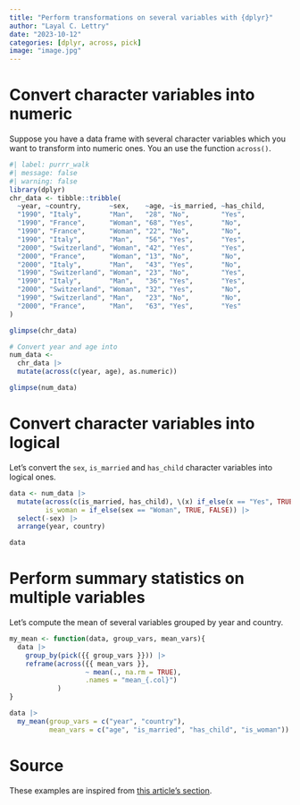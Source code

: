 ```yaml
---
title: "Perform transformations on several variables with {dplyr}"
author: "Layal C. Lettry"
date: "2023-10-12"
categories: [dplyr, across, pick]
image: "image.jpg"
---
```


# Convert character variables into numeric

Suppose you have a data frame with several character variables which you want to 
transform into numeric ones. You an use the function `across()`.

```r
#| label: purrr_walk
#| message: false
#| warning: false
library(dplyr)
chr_data <- tibble::tribble(
  ~year, ~country,       ~sex,    ~age, ~is_married, ~has_child,
  "1990", "Italy",       "Man",   "28", "No",        "Yes",
  "1990", "France",      "Woman", "68", "Yes",       "No",
  "1990", "France",      "Woman", "22", "No",        "No",
  "1990", "Italy",       "Man",   "56", "Yes",       "Yes",
  "2000", "Switzerland", "Woman", "42", "Yes",       "Yes",
  "2000", "France",      "Woman", "13", "No",        "No",
  "2000", "Italy",       "Man",   "43", "Yes",       "No",
  "1990", "Switzerland", "Woman", "23", "No",        "Yes",
  "1990", "Italy",       "Man",   "36", "Yes",       "Yes",
  "2000", "Switzerland", "Woman", "32", "Yes",       "No",
  "1990", "Switzerland", "Man",   "23", "No",        "No",
  "2000", "France",      "Man",   "63", "Yes",       "Yes"
)

glimpse(chr_data)

# Convert year and age into 
num_data <- 
  chr_data |> 
  mutate(across(c(year, age), as.numeric))

glimpse(num_data)
```


# Convert character variables into logical

Let's convert the `sex`, `is_married` and `has_child` character variables into logical ones.

```r
data <- num_data |> 
  mutate(across(c(is_married, has_child), \(x) if_else(x == "Yes", TRUE, FALSE)),
         is_woman = if_else(sex == "Woman", TRUE, FALSE)) |> 
  select(-sex) |> 
  arrange(year, country)

data
```

# Perform summary statistics on multiple variables

Let's compute the mean of several variables grouped by year and country.

```r
my_mean <- function(data, group_vars, mean_vars){
  data |> 
    group_by(pick({{ group_vars }})) |> 
    reframe(across({{ mean_vars }}, 
                   ~ mean(., na.rm = TRUE), 
                   .names = "mean_{.col}")
            )
}

data |> 
  my_mean(group_vars = c("year", "country"),
          mean_vars = c("age", "is_married", "has_child", "is_woman"))

```

# Source
These examples are inspired from [this article's section](https://dplyr.tidyverse.org/articles/programming.html#transforming-user-supplied-variables). 
